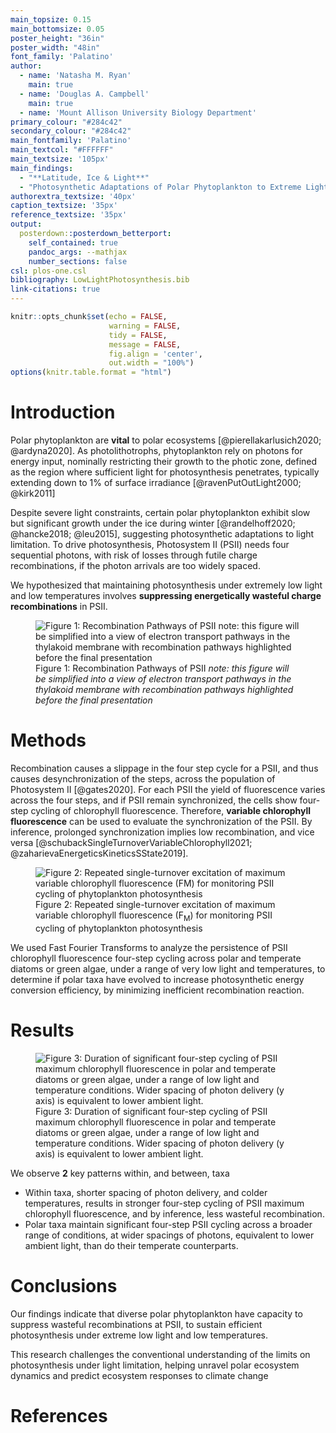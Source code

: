 ```yaml
---
main_topsize: 0.15
main_bottomsize: 0.05
poster_height: "36in"
poster_width: "48in"
font_family: 'Palatino'
author:
  - name: 'Natasha M. Ryan'
    main: true
  - name: 'Douglas A. Campbell'
    main: true
  - name: 'Mount Allison University Biology Department'
primary_colour: "#284c42" 
secondary_colour: "#284c42" 
main_fontfamily: 'Palatino'
main_textcol: "#FFFFFF" 
main_textsize: '105px'
main_findings:
  - "**Latitude, Ice & Light**"
  - "Photosynthetic Adaptations of Polar Phytoplankton to Extreme Light Limitation"
authorextra_textsize: '40px'
caption_textsize: '35px'
reference_textsize: '35px'
output: 
  posterdown::posterdown_betterport:
    self_contained: true
    pandoc_args: --mathjax
    number_sections: false
csl: plos-one.csl
bibliography: LowLightPhotosynthesis.bib
link-citations: true
---
```


```r
knitr::opts_chunk$set(echo = FALSE,
                      warning = FALSE,
                      tidy = FALSE,
                      message = FALSE,
                      fig.align = 'center',
                      out.width = "100%")
options(knitr.table.format = "html") 
```


# Introduction

Polar phytoplankton are **vital** to polar ecosystems [@pierellakarlusich2020; @ardyna2020]. As photolithotrophs, phytoplankton rely on photons for energy input, nominally restricting their growth to the photic zone, defined as the region where sufficient light for photosynthesis penetrates, typically extending down to 1% of surface irradiance [@ravenPutOutLight2000; @kirk2011]

Despite severe light constraints, certain polar phytoplankton exhibit slow but significant growth under the ice during winter [@randelhoff2020; @hancke2018; @leu2015], suggesting photosynthetic adaptations to light limitation. To drive photosynthesis, Photosystem II (PSII) needs four sequential photons, with risk of losses through futile charge recombinations, if the photon arrivals are too widely spaced.

We hypothesized that maintaining photosynthesis under extremely low light and low temperatures involves **suppressing energetically wasteful charge recombinations** in PSII.

![Figure 1: Recombination Pathways of PSII *note: this figure will be simplified into a view of electron transport pathways in the thylakoid membrane with recombination pathways highlighted before the final presentation*](figure_recombination.png)

# Methods


Recombination causes a slippage in the four step cycle for a PSII, and thus causes desynchronization of the steps, across the population of Photosystem II [@gates2020].  For each PSII the yield of fluorescence varies across the four steps, and if PSII remain synchronized, the cells show four-step cycling of chlorophyll fluorescence. Therefore, **variable chlorophyll fluorescence** can be used to evaluate the synchronization of the PSII.  By inference, prolonged synchronization implies low recombination, and vice versa [@schubackSingleTurnoverVariableChlorophyll2021; @zaharievaEnergeticsKineticsSState2019].  

![Figure 2: Repeated single-turnover excitation of maximum variable chlorophyll fluorescence (F~M~) for monitoring PSII cycling of phytoplankton photosynthesis](StChlF.png)

We used Fast Fourier Transforms to analyze the persistence of PSII chlorophyll fluorescence four-step cycling across polar and temperate diatoms or green algae,  under a range of very low light and temperatures, to determine if polar taxa have evolved to increase photosynthetic energy conversion efficiency, by minimizing inefficient recombination reaction. 

# Results


![Figure 3: Duration of significant four-step cycling of PSII maximum chlorophyll fluorescence in polar and temperate diatoms or green algae, under a range of low light and temperature conditions. Wider spacing of photon delivery (y axis) is equivalent to lower ambient light. ](heatmap.png)

We observe **2** key patterns within, and between, taxa

* Within taxa, shorter spacing of photon delivery, and colder temperatures,  results in stronger four-step cycling of PSII maximum chlorophyll fluorescence, and by inference, less wasteful recombination.
* Polar taxa maintain significant four-step PSII cycling across a broader range of conditions, at wider spacings of photons, equivalent to lower ambient light, than do their temperate counterparts. 

# Conclusions
Our findings indicate that diverse polar phytoplankton have capacity to suppress wasteful recombinations at PSII, to sustain efficient photosynthesis under extreme low light and low temperatures.

This research challenges the conventional understanding of the limits on photosynthesis under light limitation, helping unravel polar ecosystem dynamics and predict ecosystem responses to climate change

# References

